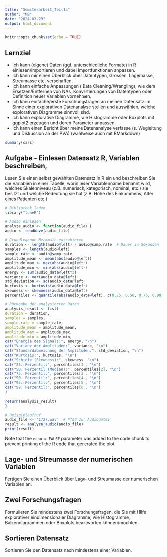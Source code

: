 ```yaml
---
title: "Semsterarbeit_Teil1a"
author: "MB"
date: "2024-03-29"
output: html_document
---
```


```r
knitr::opts_chunk$set(echo = TRUE)
```

## Lernziel
- Ich kann (eigene) Daten (ggf. unterschiedliche Formate) in R einlesen/importieren und dabei Importfunktionen anpassen. 
- Ich kann mir einen Überblick über Datentypen, Grössen,  Lagemasse, Streumasse etc.  verschaffen.
- Ich kann einfache Anpassungen ( Data Cleaning/Wrangling), wie dem Ersetzen/Entfernen von NAs, Konvertierungen von Datentypen oder Definition neuer Variablen vornehmen. 
- Ich kann einfache/erste Forschungsfragen an meinen Datensatz im Sinne einer explorativen Datenanalyse stellen und auswählen, welche explorativen Diagramme sinnvoll sind. 
- Ich kann explorative Diagramme, wie Histogramme oder Boxplots mit ggplot2  erzeugen und deren Parameter anpassen.
- Ich kann einen Bericht über meine Datenanalyse verfasse (s. Wegleitung und Diskussion an der PVA) (wahlweise auch mit RMarkdown)

```r
summary(cars)
```

## Aufgabe - Einlesen Datensatz R, Variablen beschreiben, 
Lesen Sie einen selbst gewählten Datensatz in R ein und beschreiben Sie die Variablen in einer Tabelle, worin jeder Variablenname benannt wird, welches Skalenniveau (z.B. numerisch, kategorisch, nominal, etc.) sie besitzt und welche Bedeutung sie hat (z.B. Höhe des Einkommens, Alter eines Patienten etc.)

```r
# Bibliothek laden
library("tuneR") 

# Audio einlesen
analyze_audio <- function(audio_file) {
audio <- readWave(audio_file)

# Grundlegende Merkmale extrahieren
duration <- length(audio@left) / audio@samp.rate  # Dauer in Sekunden
samples <- length(audio@left)
sample_rate <- audio@samp.rate
amplitude_mean <- mean(abs(audio@left))
amplitude_max <- max(abs(audio@left))
amplitude_min <- min(abs(audio@left))
energy <- sum(audio_data@left^2)
variance <- var(audio_data@left)
std_deviation <- sd(audio_data@left)
kurtosis <- kurtosis(audio_data@left)
skewness <- skewness(audio_data@left)
percentiles <- quantile(abs(audio_data@left), c(0.25, 0.50, 0.75, 0.90, 0.95, 0.99))

# Rückgabe der analysierten Daten
analysis_result <- list(
duration = duration,
samples = samples,
sample_rate = sample_rate,
amplitude_mean = amplitude_mean,
amplitude_max = amplitude_max,
amplitude_min = amplitude_min,
cat("Energie des Signals:", energy, "\n")
cat("Varianz der Amplituden:", variance, "\n")
cat("Standardabweichung der Amplituden:", std_deviation, "\n")
cat("Kurtosis:", kurtosis, "\n")
cat("Schiefe (Skewness):", skewness, "\n")
cat("25. Perzentil:", percentiles[1], "\n")
cat("50. Perzentil (Median):", percentiles[2], "\n")
cat("75. Perzentil:", percentiles[3], "\n")
cat("90. Perzentil:", percentiles[4], "\n")
cat("95. Perzentil:", percentiles[5], "\n")
cat("99. Perzentil:", percentiles[6], "\n")
)
  
return(analysis_result)
}

# Beispielaufruf
audio_file <- "1727.wav"  # Pfad zur Audiodatei
result <- analyze_audio(audio_file)
print(result)
```

Note that the `echo = FALSE` parameter was added to the code chunk to prevent printing of the R code that generated the plot.

## Lage- und Streumasse der numerischen Variablen
Fertigen Sie einen Überblick über Lage- und Streumasse der numerischen Variablen an.

## Zwei Forschungsfragen
Formulieren Sie mindestens zwei Forschungsfragen, die Sie mit Hilfe explorativer eindimensionaler Diagramme, wie Histogramme, Balkendiagrammen oder Boxplots beantworten können/möchten. 

## Sortieren Datensatz
Sortieren Sie den Datensatz nach mindestens einer Variablen.

## 


